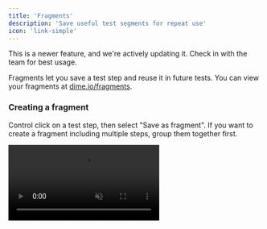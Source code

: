 ```yaml
---
title: 'Fragments'
description: 'Save useful test segments for repeat use'
icon: 'link-simple'
---
```


<Note>
    This is a newer feature, and we're actively updating it. Check in with the
    team for best usage.
</Note>

<br />

Fragments let you save a test step and reuse it in future tests. You can view
your fragments at [dime.io/fragments](https://dime.io/fragments).

### Creating a fragment

Control click on a test step, then select "Save as fragment". If you want
to create a fragment including multiple steps, group them together first.

<Frame>
    <video
        autoPlay
        muted
        loop
        playsInline
        src="https://firebasestorage.googleapis.com/v0/b/dime-ac49e.appspot.com/o/docs%2Ffragment.mp4?alt=media"
    />
</Frame>

### Adding a fragment

During build, you can add a fragment using the builder menu. It'll be executed
and added to the test.

<Frame>
    <img src="https://firebasestorage.googleapis.com/v0/b/dime-ac49e.appspot.com/o/docs%2Finsertfragment.png?alt=media" />
</Frame>